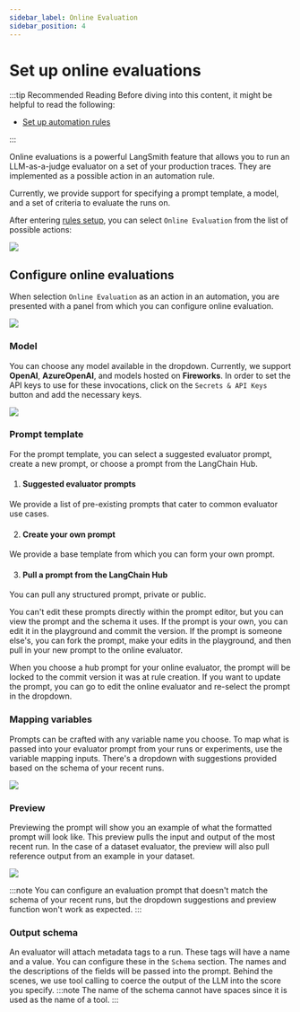 ```yaml
---
sidebar_label: Online Evaluation
sidebar_position: 4
---
```


# Set up online evaluations

:::tip Recommended Reading
Before diving into this content, it might be helpful to read the following:

- [Set up automation rules](./rules)

:::

Online evaluations is a powerful LangSmith feature that allows you to run an LLM-as-a-judge evaluator on a set of your production traces. They are implemented as a possible action in an automation rule.

Currently, we provide support for specifying a prompt template, a model, and a set of criteria to evaluate the runs on.

After entering [rules setup](./rules), you can select `Online Evaluation` from the list of possible actions:

![](../static/automations.png)

## Configure online evaluations

When selection `Online Evaluation` as an action in an automation, you are presented with a panel from which you can configure online evaluation.

![](../static/evaluator_options.png)

### Model

You can choose any model available in the dropdown. Currently, we support **OpenAI**, **AzureOpenAI**, and models hosted on **Fireworks**.
In order to set the API keys to use for these invocations, click on the `Secrets & API Keys` button and add the necessary keys.

![](../static/evaluator_secrets.png)

### Prompt template

For the prompt template, you can select a suggested evaluator prompt, create a new prompt, or choose a prompt from the LangChain Hub.

1. #### Suggested evaluator prompts

We provide a list of pre-existing prompts that cater to common evaluator use cases.

2. #### Create your own prompt

We provide a base template from which you can form your own prompt.

3. #### Pull a prompt from the LangChain Hub

You can pull any structured prompt, private or public.

You can't edit these prompts directly within the prompt editor, but you can view the prompt and the schema it uses.
If the prompt is your own, you can edit it in the playground and commit the version.
If the prompt is someone else's, you can fork the prompt, make your edits in the playground, and then pull in your new prompt to the online evaluator.

When you choose a hub prompt for your online evaluator, the prompt will be locked to the commit version it was at rule creation. If you want to update the prompt, you can go to edit the online evaluator and re-select the prompt in the dropdown.

### Mapping variables

Prompts can be crafted with any variable name you choose. To map what is passed into your evaluator prompt from your runs or experiments, use the variable mapping inputs. There's a dropdown with suggestions provided based on the schema of your recent runs.

![](../static/mapping_variables.png)

### Preview

Previewing the prompt will show you an example of what the formatted prompt will look like. This preview pulls the input and output of the most recent run. In the case of a dataset evaluator, the preview will also pull reference output from an example in your dataset.

![](../static/prompt_preview.png)

:::note
You can configure an evaluation prompt that doesn't match the schema of your recent runs, but the dropdown suggestions and preview function won't work as expected.
:::

### Output schema

An evaluator will attach metadata tags to a run. These tags will have a name and a value. You can configure these in the `Schema` section.
The names and the descriptions of the fields will be passed into the prompt. Behind the scenes, we use tool calling to coerce the output of the LLM into the score you specify.
:::note
The name of the schema cannot have spaces since it is used as the name of a tool.
:::
